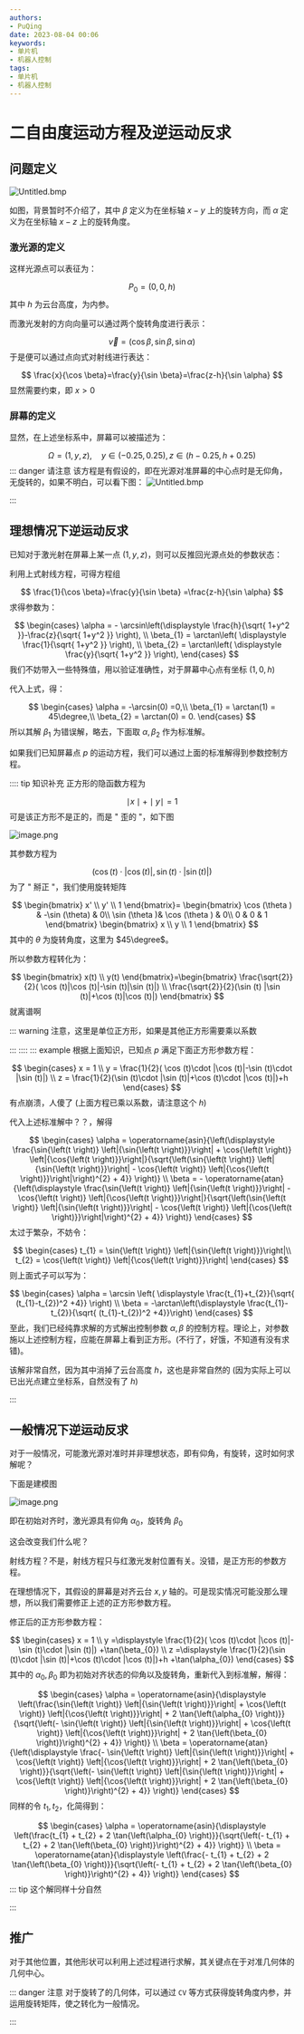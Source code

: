 ```yaml
---
authors:
- PuQing
date: 2023-08-04 00:06
keywords:
- 单片机
- 机器人控制
tags:
- 单片机
- 机器人控制
---
```

# 二自由度运动方程及逆运动反求

## 问题定义

![Untitled.bmp](https://images.puqing.work/2023/08/04/64cbd1735286f.bmp)

如图，背景暂时不介绍了，其中 $\beta$ 定义为在坐标轴 $x-y$ 上的旋转方向，而 $\alpha$ 定义为在坐标轴 $x-z$ 上的旋转角度。

### 激光源的定义

这样光源点可以表征为：


<!--truncate-->
$$
P_{0}=(0,0,h)
$$
其中 $h$ 为云台高度，为内参。

而激光发射的方向向量可以通过两个旋转角度进行表示：

$$
\vec{v}=(\cos \beta,\sin \beta,\sin \alpha)
$$
于是便可以通过点向式对射线进行表达：

$$
\frac{x}{\cos \beta}=\frac{y}{\sin \beta}=\frac{z-h}{\sin \alpha}
$$
显然需要约束，即 $x>0$

### 屏幕的定义

显然，在上述坐标系中，屏幕可以被描述为：

$$
\Omega = (1,y,z), \quad y\in(-0.25,0.25), z\in(h-0.25,h+0.25)
$$
::: danger 请注意
该方程是有假设的，即在光源对准屏幕的中心点时是<Highlight>无仰角，无旋转</Highlight>的，如果不明白，可以看下图：
![Untitled.bmp](https://images.puqing.work/2023/08/04/64cbd6e8e4176.bmp)

:::
## 理想情况下逆运动反求

已知对于激光射在屏幕上某一点 $(1,y,z)$，则可以反推回光源点处的参数状态：

利用上式射线方程，可得方程组

$$
\frac{1}{\cos \beta}=\frac{y}{\sin \beta} =\frac{z-h}{\sin \alpha}
$$
求得参数为：

$$
\begin{cases}
\alpha = - \arcsin\left(\displaystyle \frac{h}{\sqrt{ 1+y^2 }}-\frac{z}{\sqrt{ 1+y^2 }} \right), \\
\beta_{1} = \arctan\left( \displaystyle \frac{1}{\sqrt{ 1+y^2 }} \right), \\
\beta_{2} = \arctan\left( \displaystyle \frac{y}{\sqrt{ 1+y^2 }} \right),
\end{cases}
$$
我们不妨带入一些特殊值，用以验证准确性，对于屏幕中心点有坐标 $(1,0,h)$

代入上式，得：

$$
\begin{cases}
\alpha = -\arcsin(0) =0,\\ 
\beta_{1} = \arctan(1) = 45\degree,\\ 
\beta_{2} = \arctan(0) = 0.
\end{cases}
$$
所以其解 $\beta_{1}$ 为错误解，略去，下面取 $\alpha,\beta_{2}$ 作为标准解。

如果我们已知屏幕点 $p$ 的运动方程，我们可以通过上面的标准解得到参数控制方程。

:::: tip 知识补充
正方形的隐函数方程为

$$
\mid x\mid +\mid y\mid =1
$$
可是该正方形不是正的，而是 " 歪的 "，如下图

![image.png](https://images.puqing.work/2023/08/04/64cbdf3099d00.png)

其参数方程为

$$
(\cos(t)\cdot \left | \cos(t) \right |,\sin(t)\cdot \left | \sin(t) \right |)
$$
为了 " 掰正 "，我们使用旋转矩阵

$$
\begin{bmatrix}
x' \\
y' \\
1
\end{bmatrix}=
\begin{bmatrix}
\cos (\theta )  & -\sin (\theta) & 0\\
\sin (\theta )& \cos (\theta ) & 0\\
0 & 0 & 1
\end{bmatrix}
\begin{bmatrix}
x \\
y \\
1
\end{bmatrix}
$$
其中的 $\theta$ 为旋转角度，这里为 $45\degree$。

所以参数方程转化为：

$$
\begin{bmatrix}
x(t) \\
y(t)
\end{bmatrix}=\begin{bmatrix}
\frac{\sqrt{2}}{2}( \cos (t)|\cos (t)|-\sin (t)|\sin (t)|) \\
\frac{\sqrt{2}}{2}(\sin (t) |\sin (t)|+\cos (t)|\cos (t)|)
\end{bmatrix}
$$
就离谱啊

::: warning
注意，这里是单位正方形，如果是其他正方形需要乘以系数

:::
::::
::: example
根据上面知识，已知点 $p$ 满足下面正方形参数方程：

$$
\begin{cases}
x = 1  \\
y = \frac{1}{2}( \cos (t)\cdot |\cos (t)|-\sin (t)\cdot |\sin (t)|)  \\
z = \frac{1}{2}(\sin (t)\cdot |\sin (t)|+\cos (t)\cdot |\cos (t)|)+h
\end{cases}
$$
有点崩溃，人傻了 (上面方程已乘以系数，请注意这个 $h$)

代入上述标准解中？？，解得

$$
\begin{cases}
\alpha = \operatorname{asin}{\left(\displaystyle \frac{\sin{\left(t \right)} \left|{\sin{\left(t \right)}}\right| + \cos{\left(t \right)} \left|{\cos{\left(t \right)}}\right|}{\sqrt{\left(\sin{\left(t \right)} \left|{\sin{\left(t \right)}}\right| - \cos{\left(t \right)} \left|{\cos{\left(t \right)}}\right|\right)^{2} + 4}} \right)} \\
\beta = - \operatorname{atan}{\left(\displaystyle \frac{\sin{\left(t \right)} \left|{\sin{\left(t \right)}}\right| - \cos{\left(t \right)} \left|{\cos{\left(t \right)}}\right|}{\sqrt{\left(\sin{\left(t \right)} \left|{\sin{\left(t \right)}}\right| - \cos{\left(t \right)} \left|{\cos{\left(t \right)}}\right|\right)^{2} + 4}} \right)}
\end{cases}
$$
太过于繁杂，不妨令：

$$
\begin{cases}
t_{1} =  \sin{\left(t \right)} \left|{\sin{\left(t \right)}}\right|\\
t_{2} = \cos{\left(t \right)} \left|{\cos{\left(t \right)}}\right|
\end{cases}
$$
则上面式子可以写为：

$$
\begin{cases}
\alpha = \arcsin  \left( \displaystyle \frac{t_{1}+t_{2}}{\sqrt{ (t_{1}-t_{2})^2 +4}} \right) \\
\beta = -\arctan\left(\displaystyle \frac{t_{1}-t_{2}}{\sqrt{ (t_{1}-t_{2})^2 +4}}\right)
\end{cases}
$$
至此，我们已经纯靠求解的方式解出控制参数 $\alpha,\beta$ 的控制方程。理论上，对参数施以上述控制方程，应能在屏幕上看到正方形。(不行了，好饿，不知道有没有求错)。

该解非常自然，因为其中消掉了云台高度 $h$，这也是非常自然的 (因为实际上可以已出光点建立坐标系，自然没有了 $h$)

:::
## 一般情况下逆运动反求

对于一般情况，可能激光源对准时并非理想状态，即<Highlight>有仰角，有旋转</Highlight>，这时如何求解呢？

下面是建模图

![image.png](https://images.puqing.work/2023/08/04/64cbefc07a883.png)

即在初始对齐时，激光源具有仰角 $\alpha_{0}$，旋转角 $\beta_{0}$

这会改变我们什么呢？

射线方程？不是，射线方程只与红激光发射位置有关。没错，是正方形的参数方程。

在理想情况下，其假设的屏幕是对齐云台 $x,y$ 轴的。可是现实情况可能没那么理想，所以我们需要修正上述的正方形参数方程。

修正后的正方形参数方程：

$$
\begin{cases}
x = 1  \\
y =\displaystyle \frac{1}{2}( \cos (t)\cdot |\cos (t)|-\sin (t)\cdot |\sin (t)|) +\tan(\beta_{0}) \\
z =\displaystyle \frac{1}{2}(\sin (t)\cdot |\sin (t)|+\cos (t)\cdot |\cos (t)|)+h +\tan(\alpha_{0})
\end{cases} 
$$
其中的 $\alpha_{0},\beta_{0}$ 即为初始对齐状态的仰角以及旋转角，重新代入到标准解，解得：

$$
\begin{cases}
\alpha = \operatorname{asin}{\displaystyle \left(\frac{\sin{\left(t \right)} \left|{\sin{\left(t \right)}}\right| + \cos{\left(t \right)} \left|{\cos{\left(t \right)}}\right| + 2 \tan{\left(\alpha_{0} \right)}}{\sqrt{\left(- \sin{\left(t \right)} \left|{\sin{\left(t \right)}}\right| + \cos{\left(t \right)} \left|{\cos{\left(t \right)}}\right| + 2 \tan{\left(\beta_{0} \right)}\right)^{2} + 4}} \right)} \\
\beta = \operatorname{atan}{\left(\displaystyle \frac{- \sin{\left(t \right)} \left|{\sin{\left(t \right)}}\right| + \cos{\left(t \right)} \left|{\cos{\left(t \right)}}\right| + 2 \tan{\left(\beta_{0} \right)}}{\sqrt{\left(- \sin{\left(t \right)} \left|{\sin{\left(t \right)}}\right| + \cos{\left(t \right)} \left|{\cos{\left(t \right)}}\right| + 2 \tan{\left(\beta_{0} \right)}\right)^{2} + 4}} \right)}
\end{cases}
$$
同样的令 $t_{1},t_{2}$，化简得到：

$$
\begin{cases}
\alpha = \operatorname{asin}{\displaystyle \left(\frac{t_{1} + t_{2} + 2 \tan{\left(\alpha_{0} \right)}}{\sqrt{\left(- t_{1} + t_{2} + 2 \tan{\left(\beta_{0} \right)}\right)^{2} + 4}} \right)} \\
\beta = \operatorname{atan}{\displaystyle \left(\frac{- t_{1} + t_{2} + 2 \tan{\left(\beta_{0} \right)}}{\sqrt{\left(- t_{1} + t_{2} + 2 \tan{\left(\beta_{0} \right)}\right)^{2} + 4}} \right)}
\end{cases}
$$
::: tip 这个解同样十分自然

:::
## 推广

对于其他位置，其他形状可以利用上述过程进行求解，其关键点在于对准几何体的几何中心。

::: danger 注意
对于旋转了的几何体，可以通过 `CV` 等方式获得旋转角度内参，并运用旋转矩阵，使之转化为一般情况。

:::
